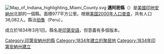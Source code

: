 {{noteTA
|G1=US
}}

{{Otheruses|邁阿密縣|subject=美國俄亥俄州的一個縣|other=同名的縣}}
[[File:Map_of_Indiana_highlighting_Miami_County.svg|right]]
'''邁阿密縣'''（{{lang-en|Miami County}}）是[[美國|美國]][[印地安納州|印地安納州]]北部的一個縣。面積977平方公里。根据[[美国2000年人口普查|美国2000年人口普查]]，共有人口36,082人。縣治[[秘魯_(印地安納州)|珀魯]]（Peru）。

成立於1834年3月1日。縣名是[[印第安人|印第安語]]，但意義有多個版本。

{{印第安納州}}
{{邁阿密縣 (印地安納州)}}
{{Authority control}}

{{DEFAULTSORT:Miami County}}
[[Category:印第安納州的縣|Category:印第安納州的縣]]
[[Category:1834年建立的聚居地|Category:1834年建立的聚居地]]
[[Category:1834年印第安納州建立|Category:1834年印第安納州建立]]